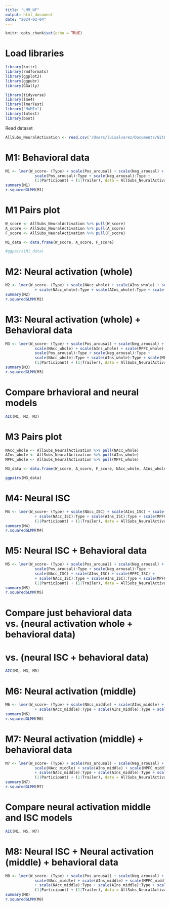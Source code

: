 ```yaml
---
title: "LMM_NF"
output: html_document
date: "2024-02-04"
---
```


```r
knitr::opts_chunk$set(echo = TRUE)
```

# Load libraries
```r
library(knitr)
library(rmdformats)
library(ggplot2)
library(ggpubr)
library(GGally)
```


```r
library(tidyverse)
library(lme4)
library(lmerTest)
library("MuMIn")
library(lmtest)
library(boot)
```

Read dataset
```r
AllSubs_NeuralActivation <- read.csv('/Users/luisalvarez/Documents/GitHub/RM_Thesis_Neuroforecasting/ProcessedData/AllSubs_NeuralActivation.csv')
```

# M1: Behavioral data
```r
M1 <- lmer(W_score~ (Type) + scale(Pos_arousal) + scale(Neg_arousal) + 
             scale(Pos_arousal):Type + scale(Neg_arousal):Type +
             (1|Participant) + (1|Trailer), data = AllSubs_NeuralActivation)
summary(M1)
r.squaredGLMM(M1)
```
# M1 Pairs plot 
```r
W_score <- AllSubs_NeuralActivation %>% pull(W_score)
A_score <- AllSubs_NeuralActivation %>% pull(A_score)
F_score <- AllSubs_NeuralActivation %>% pull(F_score)

M1_data <- data.frame(W_score, A_score, F_score) 

#ggpairs(M1_data)
```
# M2: Neural activation (whole)
```r
M2 <- lmer(W_score~ (Type) + scale(NAcc_whole) + scale(AIns_whole) + scale(MPFC_whole) +
             + scale(NAcc_whole):Type + scale(AIns_whole):Type + scale(MPFC_whole):Type + (1|Participant) + (1|Trailer), data = AllSubs_NeuralActivation)
summary(M2)
r.squaredGLMM(M2)
```
# M3: Neural activation (whole) + Behavioral data
```r
M3 <- lmer(W_score~ (Type) + scale(Pos_arousal) + scale(Neg_arousal) +  
             scale(NAcc_whole) + scale(AIns_whole) + scale(MPFC_whole) + 
             scale(Pos_arousal):Type + scale(Neg_arousal):Type +
             scale(NAcc_whole):Type + scale(AIns_whole):Type + scale(MPFC_whole):Type + 
             (1|Participant) + (1|Trailer), data = AllSubs_NeuralActivation)
summary(M3)
r.squaredGLMM(M3)
```
# Compare brhavioral and neural models
```r
AIC(M1, M2, M3)
```
# M3 Pairs plot 
```r
NAcc_whole <- AllSubs_NeuralActivation %>% pull(NAcc_whole)
AIns_whole <- AllSubs_NeuralActivation %>% pull(AIns_whole)
MPFC_whole <- AllSubs_NeuralActivation %>% pull(MPFC_whole)

M3_data <- data.frame(W_score, A_score, F_score, NAcc_whole, AIns_whole, MPFC_whole) 

ggpairs(M3_data)
```

# M4: Neural ISC 
```r
M4 <- lmer(W_score~ (Type) + scale(NAcc_ISC) + scale(AIns_ISC) + scale(MPFC_ISC) +
             + scale(NAcc_ISC):Type + scale(AIns_ISC):Type + scale(MPFC_ISC):Type +
             (1|Participant) + (1|Trailer), data = AllSubs_NeuralActivation)
summary(M4)
r.squaredGLMM(M4)
```

# M5: Neural ISC + Behavioral data
```r
M5 <- lmer(W_score~ (Type) + scale(Pos_arousal) + scale(Neg_arousal) + 
             scale(Pos_arousal):Type + scale(Neg_arousal):Type +
             scale(NAcc_ISC) + scale(AIns_ISC) + scale(MPFC_ISC) +
             + scale(NAcc_ISC):Type + scale(AIns_ISC):Type + scale(MPFC_ISC):Type +
             (1|Participant) + (1|Trailer), data = AllSubs_NeuralActivation)
summary(M5)
r.squaredGLMM(M5)
```
# Compare just behavioral data vs. (neural activation whole + behavioral data)
# vs. (neural ISC + behavioral data)
```r
AIC(M1, M3, M5)
```
# M6: Neural activation (middle)
```r
M6 <- lmer(W_score~ (Type) + scale(NAcc_middle) + scale(AIns_middle) + scale(MPFC_middle) +
             + scale(NAcc_middle):Type + scale(AIns_middle):Type + scale(MPFC_middle):Type + (1|Participant) + (1|Trailer), data = AllSubs_NeuralActivation)
summary(M6)
r.squaredGLMM(M6)
```
# M7: Neural activation (middle) + behavioral data
```r
M7 <- lmer(W_score~ (Type) + scale(Pos_arousal) + scale(Neg_arousal) +  
             scale(NAcc_middle) + scale(AIns_middle) + scale(MPFC_middle) +
             + scale(NAcc_middle):Type + scale(AIns_middle):Type + scale(MPFC_middle):Type +
             (1|Participant) + (1|Trailer), data = AllSubs_NeuralActivation)
summary(M7)
r.squaredGLMM(M7)
```
# Compare neural activation middle and ISC models 
```r
AIC(M1, M5, M7)
```


# M8: Neural ISC + Neural activation (middle) + behavioral data
```r
M8 <- lmer(W_score~ (Type) + scale(Pos_arousal) + scale(Neg_arousal) +  
             scale(NAcc_middle) + scale(AIns_middle) + scale(MPFC_middle) +
             + scale(NAcc_middle):Type + scale(AIns_middle):Type + scale(MPFC_middle):Type +
             (1|Participant) + (1|Trailer), data = AllSubs_NeuralActivation)
summary(M8)
r.squaredGLMM(M8)
```












